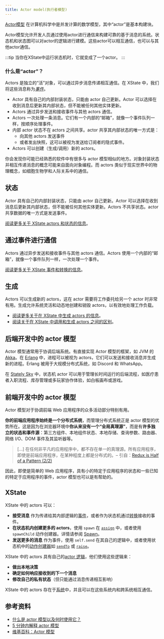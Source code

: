 ```yaml
---
title: Actor model(执行者模型)
---
```


[Actor模型](https://en.wikipedia.org/wiki/Actor_model) 在计算机科学中是并发计算的数学模型，其中“actor”是基本构建块。

Actor模型允许开发人员通过使用actor进行通信来构建可靠的基于消息的系统。状态机和状态图可以对actor的逻辑进行建模。这些actor可以相互通信，也可以与其他actor通信。

:::tip
当你在XState中运行状态机时，它就变成了一个actor。
:::

### 什么是“actor”？

Actors 是独立的“活”对象，可以通过异步消息传递相互通信。在 XState 中，我们将这些消息称为[_事件_](transitions.mdx)。

- Actor 具有自己的内部封装状态，只能由 actor 自己更新。Actor 可以选择在收到消息后更新其内部状态，但不能被任何其他实体更新。
- Actors 通过异步发送和接收事件与其他 actors 通信。
- Actors 一次处理一条消息。它们有一个内部的“邮箱”，就像一个事件队列一样，按顺序处理事件。
- 内部 actor 状态不在 actors 之间共享。actor 共享其内部状态的唯一方式是：
  - 向其他 actors 发送事件
  - 或者发出快照，这可以被视为发送给订阅者的隐式事件。
- Actors 可以创建（生成/调用）新的 actors。

你会发现你可能已经熟悉的软件中有很多与 actor 模型相似的地方。对象封装状态并相互传递消息的概念可能来自面向对象编程。而 actors 类似于现实世界中的物理概念，如细胞生物学和人际关系中的通信。

## 状态

Actor 具有自己的内部封装状态，只能由 actor 自己更新。Actor 可以选择在收到消息后更新其内部状态，但不能被任何其他实体更新。Actors 不共享状态。actor 共享数据的唯一方式是发送事件。

[阅读更多关于 XState actors 和状态的信息](actors.mdx)。

## 通过事件进行通信

Actors 通过异步发送和接收事件与其他 actors 通信。Actors 使用一个内部的“邮箱”，就像一个事件队列一样，一次处理一个事件。

[阅读更多关于 XState 事件和转换的信息](transitions.mdx)。

## 生成

Actors 可以生成新的 actors，这在 actor 需要将工作委托给另一个 actor 时非常有用。生成允许系统灵活和动态地创建和销毁 actors，以有效地处理工作负载。

- [阅读更多关于在 XState 中生成 actors 的信息](spawn.mdx)。
- [阅读关于在 XState 中调用和生成 actors 之间的区别](actors.mdx#invoking-and-spawning-actors)。

## 后端开发中的 actor 模型

Actor 模型通常用于协调后端系统。有直接实现 Actor 模型的框架，如 JVM 的 [Akka](https://doc.akka.io/docs/akka/current/typed/guide/introduction.html)。在 [Erlang](https://www.erlang.org/docs) 中，进程可以被视为 actors，它们可以发送和接收消息并生成新的进程。Erlang 被用于大规模分布式系统，如 Discord 和 WhatsApp。

在 [Stately Sky](./stately-sky-getting-started) 中，状态机 actor 可以用于管理长时间运行的后端流程，如医疗患者入职流程、库存管理或多玩家协作体验，如白板画布或游戏。

## 前端开发中的 actor 模型

Actor 模型对于协调前端 Web 应用程序的众多活动部分特别有用。

**你的前端应用程序始终是一个分布式系统**，而管理分布式系统正是 actor 模型的优势所在。这是因为在浏览器环境中**你从来没有一个“全局真理源”**，而是有**许多独立的状态和事件源**：第三方组件、本地组件状态、本地存储、查询参数、路由器、网络 I/O、DOM 事件及其监听器等。

> […] 在任何非平凡的应用程序中，都不存在单一的真理源。所有应用程序，即使是前端应用程序，在某种程度上都是分布式的。– 引自：[Redux is Half of a Pattern (2/2)](https://dev.to/davidkpiano/redux-is-half-of-a-pattern-2-2-4jo3)

因此，即使是简单的 Web 应用程序，具有小的特定于应用程序的状态和一些已知的特定于应用程序的事件，actor 模型也可以是有帮助的。

## XState

XState 中的 actors 可以：
- **接受消息** 作为传递给其内部逻辑的[事件](/docs/transitions/#event-objects)，或者作为状态机通过[转换](transitions.mdx)接收的事件。
- **在状态机内创建更多的 actors**，使用 `spawn` 在 [`assign`](/docs/actions/#assign-action) 中，或者使用 `spawnChild` 动作创建器。详情请参阅 [Spawn](spawn.mdx)。
- **发送更多的消息** 作为事件，使用 `self.send` 在其自己的逻辑中，或者使用状态机中的[动作创建器](actions.mdx)如 [`sendTo`](/docs/actions/#send-to-action) 或 [`raise`](/docs/actions/#raise-action)。

XState 中的 actors 具有自己的[actor 逻辑](/docs/actors/#actor-logic)，他们使用这些逻辑来：
- **做出本地决策**
- **确定如何响应接收到的下一个消息**
- **修改自己的私有状态**（但只能通过消息传递相互影响）

XState 中的 actors 存在于[系统](system.mdx)中，并且可以在这些系统内和跨系统相互通信。

## 参考资料

- [什么是 actor 模型以及何时使用它？](/blog/what-is-the-actor-model)
- [5 分钟内解释 actor 模型](https://www.youtube.com/watch?v=ELwEdb_pD0k)
- [维基百科：Actor 模型](https://en.wikipedia.org/wiki/Actor_model)
